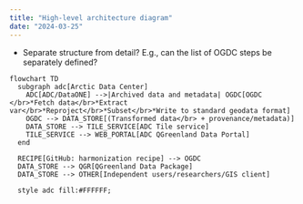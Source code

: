 ```yaml
---
title: "High-level architecture diagram"
date: "2024-03-25"
---
```


* Separate structure from detail? E.g., can the list of OGDC steps be separately defined?


```mermaid
flowchart TD
  subgraph adc[Arctic Data Center]
    ADC[ADC/DataONE] -->|Archived data and metadata| OGDC[OGDC </br>*Fetch data</br>*Extract var</br>*Reproject</br>*Subset</br>*Write to standard geodata format]
    OGDC --> DATA_STORE[(Transformed data</br> + provenance/metadata)]
    DATA_STORE --> TILE_SERVICE[ADC Tile service]
    TILE_SERVICE --> WEB_PORTAL[ADC QGreenland Data Portal]
  end

  RECIPE[GitHub: harmonization recipe] --> OGDC
  DATA_STORE --> QGR[QGreenland Data Package]
  DATA_STORE --> OTHER[Independent users/researchers/GIS client]

  style adc fill:#FFFFFF;
```
